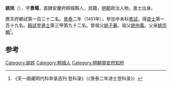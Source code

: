 '''姚旭'''（{{bd|1417年||？}}），字'''景暘'''，直隸安慶府桐城縣人，民籍，[[明朝|明朝]]政治人物。進士出身。

應天府鄉試第一百三十二名。[[景泰|景泰]]二年（1451年），參加辛未科[[會試|會試]]，得[[貢士|貢士]]第一百十九名。[[殿試|殿試]]登[[進士|進士]]第三甲第九十二名。曾祖父[[姚子華|姚子華]]。祖父[[姚仲義|姚仲義]]。父亲[[姚宗顯|姚宗顯]]<ref>《天一阁藏明代科举录选刊·登科录》（《景泰二年进士登科录》）</ref>。

==参考==
{{reflist}}

{{start box}}
{{s-off}}
{{s-before|[[汪鑑_(宣德舉人)|汪鑑]]}}
{{s-title|明朝南安府知府|天順年間－成化年間}}
{{s-after|[[章綸|章綸]]}}
{{end box}}
{{明朝人物小作品}}
{{景泰二年辛未科殿試金榜}}

[[Category:姚姓|Category:姚姓]]
[[Category:桐城人|Category:桐城人]]
[[Category:明朝南安府知府|Category:明朝南安府知府]]